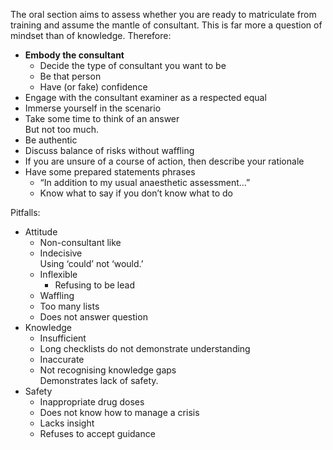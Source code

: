 The oral section aims to assess whether you are ready to matriculate from training and assume the mantle of consultant. This is far more a question of mindset than of knowledge. Therefore:

* **Embody the consultant**
	* Decide the type of consultant you want to be
	* Be that person
	* Have (or fake) confidence
* Engage with the consultant examiner as a respected equal
* Immerse yourself in the scenario
* Take some time to think of an answer\
But not too much.
* Be authentic
* Discuss balance of risks without waffling
* If you are unsure of a course of action, then describe your rationale
* Have some prepared statements phrases
	* "In addition to my usual anaesthetic assessment..."
	* Know what to say if you don't know what to do


Pitfalls:

* Attitude
	* Non-consultant like
	* Indecisive\
	Using 'could' not 'would.'
	* Inflexible
		* Refusing to be lead
	* Waffling
	* Too many lists
	* Does not answer question
* Knowledge
	* Insufficient
	* Long checklists do not demonstrate understanding
	* Inaccurate
	* Not recognising knowledge gaps\
	Demonstrates lack of safety.
* Safety
	* Inappropriate drug doses
	* Does not know how to manage a crisis
	* Lacks insight
	* Refuses to accept guidance